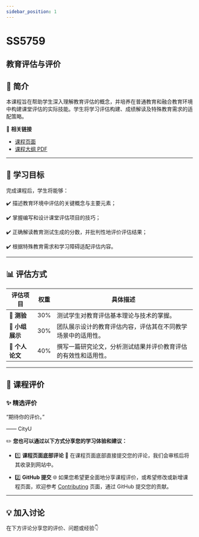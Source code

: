 ```yaml
---
sidebar_position: 1
---
```


# SS5759
## 教育评估与评价

## **📘 简介**
本课程旨在帮助学生深入理解教育评估的概念，并培养在普通教育和融合教育环境中构建课堂评估的实际技能。学生将学习评估构建、成绩解读及特殊教育需求的适配策略。

🔗 **相关链接**
- [课程页面](https://www.cityu.edu.hk/catalogue/pg/202425/course/SS5759.htm)
- [课程大纲 PDF](https://www.cityu.edu.hk/catalogue/pg/202425/course/SS5759.pdf)

---

## **🎯 学习目标**

完成课程后，学生将能够：

✔️ 描述教育环境中评估的关键概念与主要元素；

✔️ 掌握编写和设计课堂评估项目的技巧；

✔️ 正确解读教育测试生成的分数，并批判性地评价评估结果；

✔️ 根据特殊教育需求和学习障碍适配评估内容。

---

## **📊 评估方式**

| **评估项目**             | **权重** | **具体描述**                                                                                       |
|------------------------|---------|---------------------------------------------------------------------------------------------------|
| **📝 测验**             | 30%     | 测试学生对教育评估基本理论与技术的掌握。                                                              |
| **🎤 小组展示**          | 30%     | 团队展示设计的教育评估内容，评估其在不同教学场景中的适用性。                                                |
| **📄 个人论文**          | 40%     | 撰写一篇研究论文，分析测试结果并评价教育评估的有效性和适用性。                                                 |

---

## **💬 课程评价**

### ✨ **精选评价**
<div className={commentStyles.commentBox}>
    <p className={commentStyles.commentText}>
        “期待你的评价。”
    </p>
    <p className={commentStyles.commentAuthor}>—— CityU</p>
</div>

✏️ **您也可以通过以下方式分享您的学习体验和建议：**

- 1️⃣ **课程页面底部评论**
💬 在课程页面底部直接提交您的评论，我们会审核后将其收录到网站中。

- 2️⃣ **GitHub 提交**
🌐 如果您希望更全面地分享课程评价，或希望修改或新增课程页面，欢迎参考 [Contributing](https://penjc.github.io/cityU-navigator/contributing) 页面，通过 GitHub 提交您的贡献。

---

## **💡 加入讨论**

在下方评论分享您的评价、问题或经验👇
<Utterances />
